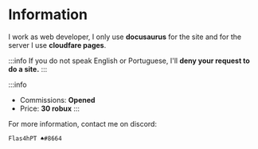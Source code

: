 # Information  #


I work as web developer, I only use **docusaurus** for the site and for the server I use **cloudfare pages**.


:::info
If you do not speak English or Portuguese, I'll **deny your request to do a site.**
:::

:::info
- Commissions: **Opened**
- Price: **30 robux**
:::

For more information, contact me on discord:
```
Flas4hPT ♠#8664
```
